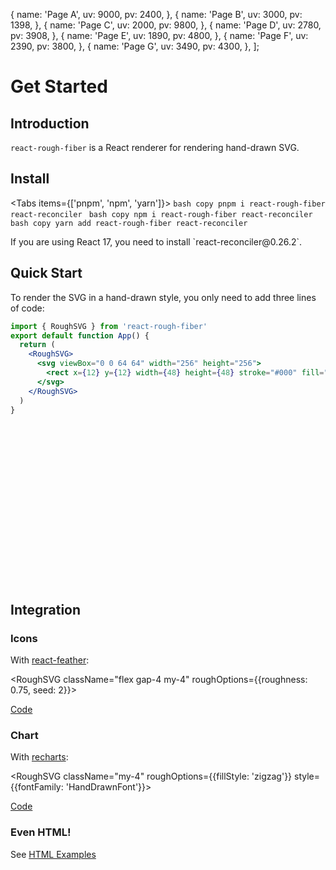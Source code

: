 
  {
    name: 'Page A',
    uv: 9000,
    pv: 2400,
  },
  {
    name: 'Page B',
    uv: 3000,
    pv: 1398,
  },
  {
    name: 'Page C',
    uv: 2000,
    pv: 9800,
  },
  {
    name: 'Page D',
    uv: 2780,
    pv: 3908,
  },
  {
    name: 'Page E',
    uv: 1890,
    pv: 4800,
  },
  {
    name: 'Page F',
    uv: 2390,
    pv: 3800,
  },
  {
    name: 'Page G',
    uv: 3490,
    pv: 4300,
  },
];

# Get Started
 
## Introduction

`react-rough-fiber` is a React renderer for rendering hand-drawn SVG.

## Install

<Tabs items={['pnpm', 'npm', 'yarn']}>
  <Tab>
    ```bash copy
    pnpm i react-rough-fiber react-reconciler
    ```
  </Tab>
  <Tab>
    ```bash copy
    npm i react-rough-fiber react-reconciler
    ```
  </Tab>
  <Tab>
    ```bash copy
    yarn add react-rough-fiber react-reconciler
    ```
  </Tab>
</Tabs>

<Callout type="warning" emoji="⚠️">
  If you are using React 17, you need to install `react-reconciler@0.26.2`.
</Callout>

## Quick Start

To render the SVG in a hand-drawn style, you only need to add three lines of code:

```jsx {1,4,8}
import { RoughSVG } from 'react-rough-fiber'
export default function App() {
  return (
    <RoughSVG>
      <svg viewBox="0 0 64 64" width="256" height="256">
        <rect x={12} y={12} width={48} height={48} stroke="#000" fill="#82ca9d" />
      </svg>
    </RoughSVG>
  )
}
```

<RoughSVG>
  <svg viewBox="0 0 64 64" width="256" height="256">
    <rect
      x={12}
      y={12}
      width={48}
      height={48}
      stroke="#000"
      fill="#82ca9d"
    />
  </svg>
</RoughSVG>

## Integration

### Icons

With [react-feather](https://github.com/feathericons/react-feather):

<RoughSVG className="flex gap-4 my-4" roughOptions={{roughness: 0.75, seed: 2}}>
  <Battery />
  <Bell />
  <Coffee />
  <Twitter />
  <Camera />
  <Edit />
  <Image />
</RoughSVG>

[Code](/examples/icon)

### Chart

With [recharts](https://github.com/recharts/recharts):

<RoughSVG className="my-4" roughOptions={{fillStyle: 'zigzag'}} style={{fontFamily: 'HandDrawnFont'}}>
  <BarChart width={730} height={250} data={data}>
    <XAxis dataKey="name" />
    <YAxis />
    <Tooltip />
    <Legend />
    <Bar dataKey="pv" fill="#8884d8" stroke="#333" />
    <Bar dataKey="uv" fill="#82ca9d" stroke="#333" />
  </BarChart>
</RoughSVG>

[Code](/examples/chart)

### Even HTML!

See [HTML Examples](/examples/html)